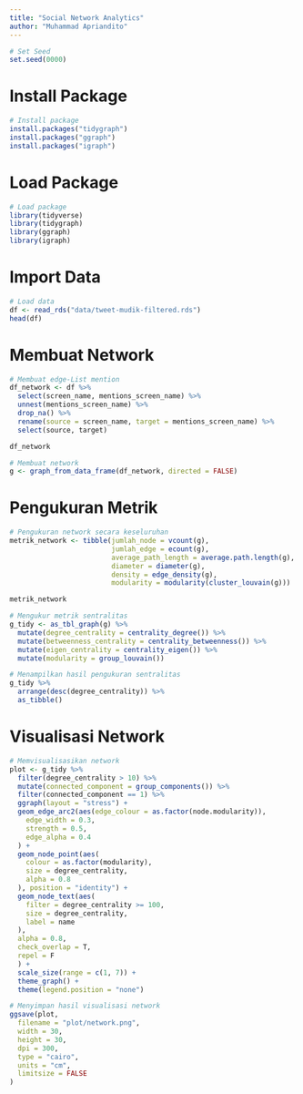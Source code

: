 ```yaml
---
title: "Social Network Analytics"
author: "Muhammad Apriandito"
---
```


```r
# Set Seed
set.seed(0000)
```

# Install Package
```r
# Install package
install.packages("tidygraph")
install.packages("ggraph")
install.packages("igraph")
```

# Load Package
```r
# Load package
library(tidyverse)
library(tidygraph)
library(ggraph)
library(igraph)
```

# Import Data
```r
# Load data
df <- read_rds("data/tweet-mudik-filtered.rds")
head(df)
```

# Membuat Network
```r
# Membuat edge-List mention
df_network <- df %>%
  select(screen_name, mentions_screen_name) %>%
  unnest(mentions_screen_name) %>%
  drop_na() %>%
  rename(source = screen_name, target = mentions_screen_name) %>%
  select(source, target)

df_network
```

```r
# Membuat network
g <- graph_from_data_frame(df_network, directed = FALSE)
```

# Pengukuran Metrik
```r
# Pengukuran network secara keseluruhan
metrik_network <- tibble(jumlah_node = vcount(g), 
                         jumlah_edge = ecount(g), 
                         average_path_length = average.path.length(g), 
                         diameter = diameter(g), 
                         density = edge_density(g), 
                         modularity = modularity(cluster_louvain(g)))

metrik_network
```

```r
# Mengukur metrik sentralitas
g_tidy <- as_tbl_graph(g) %>%
  mutate(degree_centrality = centrality_degree()) %>%
  mutate(betweenness_centrality = centrality_betweenness()) %>%
  mutate(eigen_centrality = centrality_eigen()) %>%
  mutate(modularity = group_louvain())
```

```r
# Menampilkan hasil pengukuran sentralitas
g_tidy %>%
  arrange(desc(degree_centrality)) %>%
  as_tibble()
```

# Visualisasi Network
```r
# Memvisualisasikan network
plot <- g_tidy %>%
  filter(degree_centrality > 10) %>%
  mutate(connected_component = group_components()) %>%
  filter(connected_component == 1) %>%
  ggraph(layout = "stress") +
  geom_edge_arc2(aes(edge_colour = as.factor(node.modularity)),
    edge_width = 0.3,
    strength = 0.5,
    edge_alpha = 0.4
  ) +
  geom_node_point(aes(
    colour = as.factor(modularity),
    size = degree_centrality,
    alpha = 0.8
  ), position = "identity") +
  geom_node_text(aes(
    filter = degree_centrality >= 100,
    size = degree_centrality,
    label = name
  ),
  alpha = 0.8,
  check_overlap = T,
  repel = F
  ) +
  scale_size(range = c(1, 7)) +
  theme_graph() +
  theme(legend.position = "none")
```

```r
# Menyimpan hasil visualisasi network
ggsave(plot,
  filename = "plot/network.png",
  width = 30,
  height = 30,
  dpi = 300,
  type = "cairo",
  units = "cm",
  limitsize = FALSE
)
```

